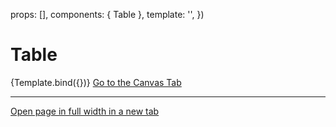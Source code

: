 
<Meta title="Components/Table" component={Table} />

  props: [],
  components: { Table },
  template: '<Table />',
})

# Table

<Canvas>
  <Story name="Example">{Template.bind({})}</Story>
</Canvas>

<ArgsTable story="Example" />

<a href="?path=/story/components-table--example">
  Go to the Canvas Tab
</a>

---

<a href="?id=components-table--example" target="_blank">
  Open page in full width in a new tab
</a>
